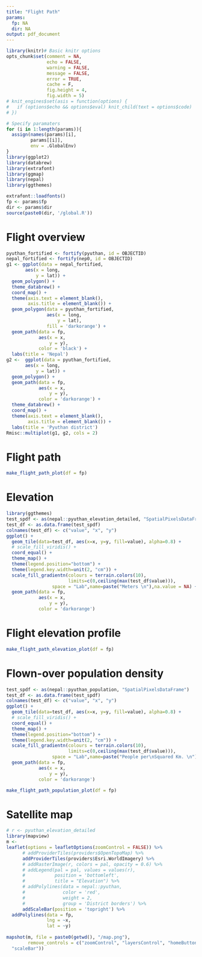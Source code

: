 ```yaml
---
title: "Flight Path"
params:
  fp: NA
  dir: NA
output: pdf_document
---
```


```r
library(knitr)# Basic knitr options
opts_chunk$set(comment = NA, 
               echo = FALSE, 
               warning = FALSE, 
               message = FALSE, 
               error = TRUE, 
               cache = F,
               fig.height = 4,
               fig.width = 5)
# knit_engines$set(asis = function(options) {
#   if (options$echo && options$eval) knit_child(text = options$code)
# })
```


```r
# Specify paramaters
for (i in 1:length(params)){
  assign(names(params)[i],
         params[[i]],
         env = .GlobalEnv)
}
library(ggplot2)
library(databrew)
library(extrafont)
library(ggmap)
library(nepal)
library(ggthemes)

extrafont::loadfonts()
fp <- params$fp
dir <- params$dir
source(paste0(dir, '/global.R'))
```


# Flight overview

```r
pyuthan_fortified <- fortify(pyuthan, id = OBJECTID)
nepal_fortified <- fortify(nep0, id = OBJECTID)
g1 <- ggplot(data = nepal_fortified,
       aes(x = long,
           y = lat)) +
  geom_polygon() +
  theme_databrew() +
  coord_map() +
  theme(axis.text = element_blank(),
        axis.title = element_blank()) +
  geom_polygon(data = pyuthan_fortified,
               aes(x = long,
                   y = lat),
               fill = 'darkorange') +
  geom_path(data = fp,
            aes(x = x,
                y = y),
            color = 'black') +
  labs(title = 'Nepal')
g2 <-  ggplot(data = pyuthan_fortified,
       aes(x = long,
           y = lat)) +
  geom_polygon() +
  geom_path(data = fp,
            aes(x = x,
                y = y),
            color = 'darkorange') +
  theme_databrew() +
  coord_map() +
  theme(axis.text = element_blank(),
        axis.title = element_blank()) +
  labs(title = 'Pyuthan district')
Rmisc::multiplot(g1, g2, cols = 2)
```

# Flight path

```r
make_flight_path_plot(df = fp)
```

# Elevation


```r
library(ggthemes)
test_spdf <- as(nepal::pyuthan_elevation_detailed, "SpatialPixelsDataFrame")
test_df <- as.data.frame(test_spdf)
colnames(test_df) <- c("value", "x", "y")
ggplot() +  
  geom_tile(data=test_df, aes(x=x, y=y, fill=value), alpha=0.8) + 
  # scale_fill_viridis() +
  coord_equal() +
  theme_map() +
  theme(legend.position="bottom") +
  theme(legend.key.width=unit(2, "cm")) +
  scale_fill_gradientn(colours = terrain.colors(10),
                       limits=c(0,ceiling(max(test_df$value))),  
                 space = "Lab",name=paste("Meters \n"),na.value = NA) +
  geom_path(data = fp,
            aes(x = x,
                y = y),
            color = 'darkorange')
```


# Flight elevation profile

```r
make_flight_path_elevation_plot(df = fp)
```


# Flown-over population density

```r
test_spdf <- as(nepal::pyuthan_population, "SpatialPixelsDataFrame")
test_df <- as.data.frame(test_spdf)
colnames(test_df) <- c("value", "x", "y")
ggplot() +  
  geom_tile(data=test_df, aes(x=x, y=y, fill=value), alpha=0.8) + 
  # scale_fill_viridis() +
  coord_equal() +
  theme_map() +
  theme(legend.position="bottom") +
  theme(legend.key.width=unit(2, "cm")) +
  scale_fill_gradientn(colours = terrain.colors(10),
                       limits=c(0,ceiling(max(test_df$value))),  
                 space = "Lab",name=paste("People per\nSquared Km. \n"),na.value = NA) +
  geom_path(data = fp,
            aes(x = x,
                y = y),
            color = 'darkorange')
```

```r
make_flight_path_population_plot(df = fp)
```

# Satellite map

```r
# r <- pyuthan_elevation_detailed
library(mapview)
m <- 
leaflet(options = leafletOptions(zoomControl = FALSE)) %>% 
      # addProviderTiles(providers$OpenTopoMap) %>%
      addProviderTiles(providers$Esri.WorldImagery) %>%
      # addRasterImage(r, colors = pal, opacity = 0.6) %>%
      # addLegend(pal = pal, values = values(r),
      #           position = 'bottomleft',
      #           title = "Elevation") %>%
      # addPolylines(data = nepal::pyuthan,
      #              color = 'red',
      #              weight = 2,
      #              group = 'District borders') %>%
      addScaleBar(position = 'topright') %>%
  addPolylines(data = fp,
               lng = ~x,
               lat = ~y)
    
mapshot(m, file = paste0(getwd(), "/map.png"),
        remove_controls = c("zoomControl", "layersControl", "homeButton",
  "scaleBar"))
```

\includegraphics{map}